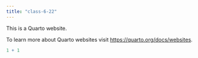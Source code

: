 ```yaml
---
title: "class-6-22"
---
```


This is a Quarto website.

To learn more about Quarto websites visit <https://quarto.org/docs/websites>.

```r
1 + 1
```
